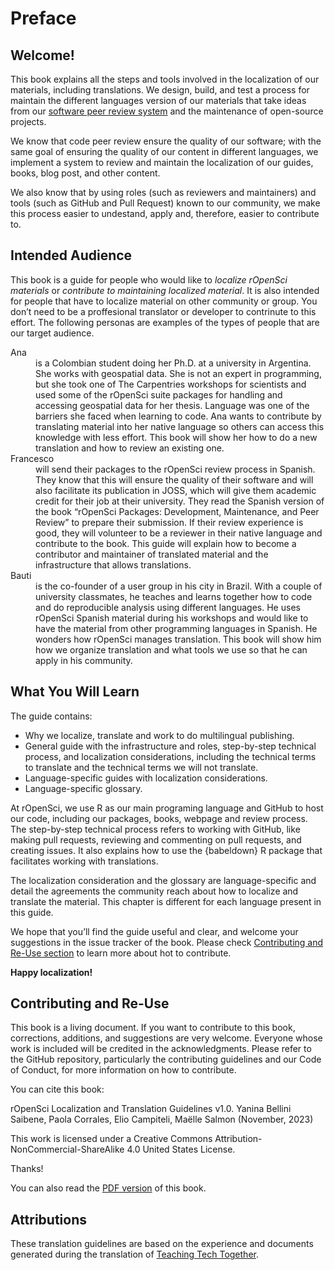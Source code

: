 # Preface {.unnumbered}

## Welcome!

This book explains all the steps and tools involved in the localization of our materials, including translations.
We design, build, and test a process for maintain the different languages version of our materials that take ideas from our [software peer review system](https://ropensci.org/software-review/) and the maintenance of open-source projects.

We know that code peer review ensure the quality of our software; with the same goal of ensuring the quality of our content in different languages, we implement a system to review and maintain the localization of our guides, books, blog post, and other content. 

We also know that by using roles (such as reviewers and maintainers) and tools (such as GitHub and Pull Request) known to our community, we make this process easier to undestand, apply and, therefore, easier to contribute to.

## Intended Audience

This book is a guide for people who would like to _localize rOpenSci materials_ or _contribute to maintaining localized material_.  It is also intended for people that have to localize material on other community or group. You don't need to be a proffesional translator or developer to contrinute to this effort.  The following personas are examples of the types of people that are our target audience.

Ana
:  
  is a Colombian student doing her Ph.D. at a university in Argentina. She works with geospatial data. She is not an expert in programming, but she took one of The Carpentries workshops for scientists and used some of the rOpenSci suite packages for handling and accessing geospatial data for her thesis.
  Language was one of the barriers she faced when learning to code. Ana wants to contribute by translating material into her native language so others can access this knowledge with less effort. This book will show her how to do a new translation and how to review an existing one.
 
Francesco
:  
  will send their packages to the rOpenSci review process in Spanish. They know that this will ensure the quality of their software and will also facilitate its publication in JOSS, which will give them academic credit for their job at their university. They read the Spanish version of the book "rOpenSci Packages: Development, Maintenance, and Peer Review" to prepare their submission. If their review experience is good, they will volunteer to be a reviewer in their native language and contribute to the book. This guide will explain how to become a contributor and maintainer of translated material and the infrastructure that allows translations.

Bauti
:  
  is the co-founder of a user group in his city in Brazil.  With a couple of university classmates, he teaches and learns together how to code and do reproducible analysis using different languages.  He uses rOpenSci Spanish material during his workshops and would like to have the material from other programming languages in Spanish. He wonders how rOpenSci manages translation. This book will show him how we organize translation and what tools we use so that he can apply in his community.   

## What You Will Learn

The guide contains:

- Why we localize, translate and work to do multilingual publishing.
- General guide with the infrastructure and roles, step-by-step technical process, and localization considerations, including the technical terms to translate and the technical terms we will not translate.
- Language-specific guides with localization considerations.
- Language-specific glossary.

At rOpenSci, we use R as our main programing language and GitHub to host our code, including our packages, books, webpage and review process. The step-by-step technical process refers to working with GitHub, like making pull requests, reviewing and commenting on pull requests, and creating issues. It also explains how to use the {babeldown} R package that facilitates working with translations. 

The localization consideration and the glossary are language-specific and detail the agreements the community reach about how to localize and translate the material. This chapter is different for each language present in this guide.

We hope that you’ll find the guide useful and clear, and welcome your suggestions in the issue tracker of the book. Please check [Contributing and Re-Use section](#Contributing-and-Re-Use) to learn more about hot to contribute. 

__Happy localization!__

## Contributing and Re-Use

This book is a living document. If you want to contribute to this book, corrections, additions, and suggestions are very welcome. Everyone whose work is included will be credited in the acknowledgments. Please refer to the GitHub repository, particularly the contributing guidelines and our Code of Conduct, for more information on how to contribute.

You can cite this book:

rOpenSci Localization and Translation Guidelines v1.0. Yanina Bellini Saibene, Paola Corrales, Elio Campiteli, Maëlle Salmon (November, 2023)

This work is licensed under a Creative Commons Attribution-NonCommercial-ShareAlike 4.0 United States License.

Thanks!

You can also read the [PDF version](/ropensci-translation-guide.pdf) of this book.

## Attributions

These translation guidelines are based on the experience and documents generated during the translation of [Teaching Tech Together](https://github.com/gvwilson/teachtogether.tech/blob/main/README.md).
